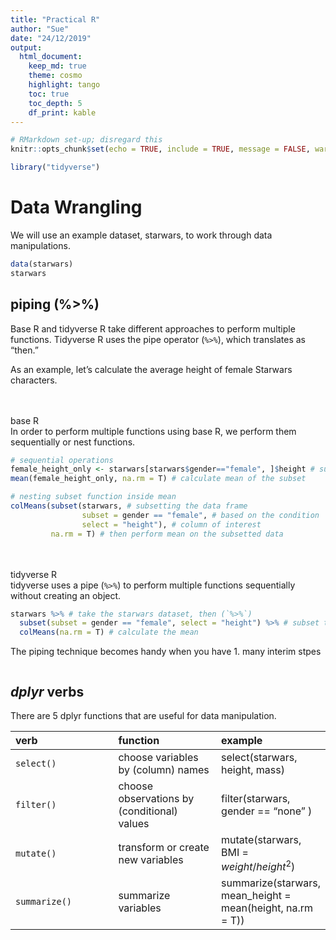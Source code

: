 ```yaml
---
title: "Practical R"
author: "Sue"
date: "24/12/2019"
output: 
  html_document:
    keep_md: true
    theme: cosmo
    highlight: tango
    toc: true
    toc_depth: 5
    df_print: kable
---
```


```r
# RMarkdown set-up; disregard this 
knitr::opts_chunk$set(echo = TRUE, include = TRUE, message = FALSE, warning = FALSE, tidy = TRUE)
```

```r
library("tidyverse")
```

# Data Wrangling

We will use an example dataset, starwars, to work through data manipulations. 

```r
data(starwars)
starwars
```

## **piping** (%>%) 
Base R and tidyverse R take different approaches to perform multiple functions.
Tidyverse R uses the pipe operator (`%>%`), which translates as "then."

As an example, let's calculate the average height of female Starwars characters.

<div class = "row">
<div class = "col-md-6">
<br><br> base R   
In order to perform multiple functions using base R, we perform them sequentially or nest functions. 
```r
# sequential operations
female_height_only <- starwars[starwars$gender=="female", ]$height # subset data 
mean(female_height_only, na.rm = T) # calculate mean of the subset

# nesting subset function inside mean
colMeans(subset(starwars, # subsetting the data frame 
                subset = gender == "female", # based on the condition 
                select = "height"), # column of interest
         na.rm = T) # then perform mean on the subsetted data
```
</div>

<div class = "col-md-6">
<br><br>tidyverse R    
tidyverse uses a pipe (`%>%`) to perform multiple functions sequentially without creating an object. 
```r
starwars %>% # take the starwars dataset, then (`%>%`)
  subset(subset = gender == "female", select = "height") %>% # subset the data, then (`%>%`)
  colMeans(na.rm = T) # calculate the mean
```
</div>
</div>


The piping technique becomes handy when you have 
1. many interim stpes
```r

```


## *dplyr* verbs  

There are 5 dplyr functions that are useful for data manipulation. 



|verb|function|example|
|:-|:-|:-|
|`select()`|choose variables by (column) names|select(starwars, height, mass)|
|`filter()`|choose observations by (conditional) values|filter(starwars, gender == "none" )|
|`mutate()`|transform or create new variables|mutate(starwars, BMI = $weight/height^2$)|
|`summarize()`|summarize variables|summarize(starwars, mean_height = mean(height, na.rm = T))|

